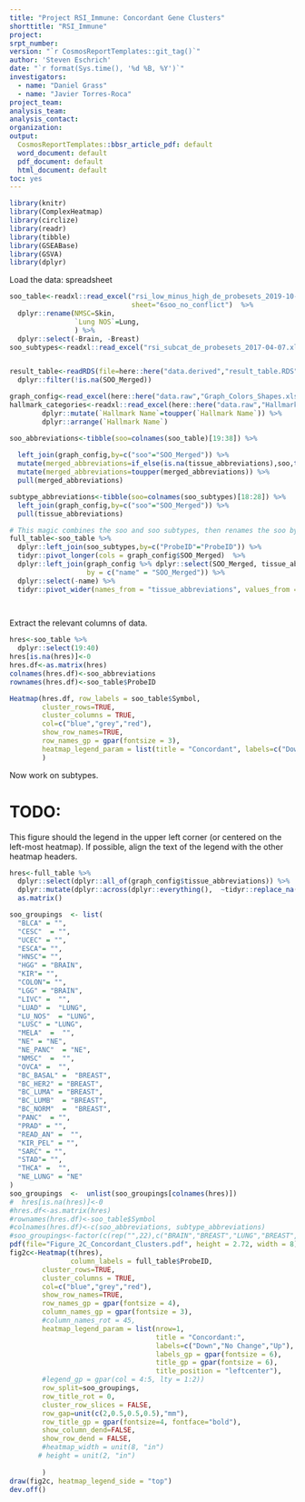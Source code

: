 ```yaml
---
title: "Project RSI_Immune: Concordant Gene Clusters"
shorttitle: "RSI_Immune"
project: 
srpt_number: 
version: "`r CosmosReportTemplates::git_tag()`"
author: 'Steven Eschrich'
date: "`r format(Sys.time(), '%d %B, %Y')`"
investigators:
  - name: "Daniel Grass"
  - name: "Javier Torres-Roca"
project_team:
analysis_team:
analysis_contact:
organization: 
output:
  CosmosReportTemplates::bbsr_article_pdf: default
  word_document: default
  pdf_document: default
  html_document: default
toc: yes
---
```


```r
library(knitr)
library(ComplexHeatmap)
library(circlize)
library(readr)
library(tibble)
library(GSEABase)
library(GSVA)
library(dplyr)
```


Load the data: spreadsheet
```r
soo_table<-readxl::read_excel("rsi_low_minus_high_de_probesets_2019-10-30.xlsx",
                              sheet="6soo_no_conflict")  %>%
  dplyr::rename(NMSC=Skin,
                `Lung NOS`=Lung,
                ) %>%
  dplyr::select(-Brain, -Breast) 
soo_subtypes<-readxl::read_excel("rsi_subcat_de_probesets_2017-04-07.xlsx",sheet="filtered")


result_table<-readRDS(file=here::here("data.derived","result_table.RDS")) %>%
  dplyr::filter(!is.na(SOO_Merged))

graph_config<-read_excel(here::here("data.raw","Graph_Colors_Shapes.xlsx"))
hallmark_categories<-readxl::read_excel(here::here("data.raw","Hallmark_Signature_Categories.xlsx")) %>%
        dplyr::mutate(`Hallmark Name`=toupper(`Hallmark Name`)) %>%
        dplyr::arrange(`Hallmark Name`)

soo_abbreviations<-tibble(soo=colnames(soo_table)[19:38]) %>% 
  
  left_join(graph_config,by=c("soo"="SOO_Merged")) %>% 
  mutate(merged_abbreviations=if_else(is.na(tissue_abbreviations),soo,toupper(tissue_abbreviations))) %>%
  mutate(merged_abbreviations=toupper(merged_abbreviations)) %>%
  pull(merged_abbreviations) 

subtype_abbreviations<-tibble(soo=colnames(soo_subtypes)[18:28]) %>%
  left_join(graph_config,by=c("soo"="SOO_Merged")) %>%
  pull(tissue_abbreviations) 

# This magic combines the soo and soo subtypes, then renames the soo by tissue abbreviations.
full_table<-soo_table %>% 
  dplyr::left_join(soo_subtypes,by=c("ProbeID"="ProbeID")) %>%
  tidyr::pivot_longer(cols = graph_config$SOO_Merged)  %>%
  dplyr::left_join(graph_config %>% dplyr::select(SOO_Merged, tissue_abbreviations),
                   by = c("name" = "SOO_Merged")) %>%
  dplyr::select(-name) %>%
  tidyr::pivot_wider(names_from = "tissue_abbreviations", values_from = "value")
  



```


Extract the relevant columns of data.
```r
hres<-soo_table %>%
  dplyr::select(19:40)
hres[is.na(hres)]<-0
hres.df<-as.matrix(hres)
colnames(hres.df)<-soo_abbreviations
rownames(hres.df)<-soo_table$ProbeID

Heatmap(hres.df, row_labels = soo_table$Symbol, 
        cluster_rows=TRUE, 
        cluster_columns = TRUE,
        col=c("blue","grey","red"),
        show_row_names=TRUE,
        row_names_gp = gpar(fontsize = 3),
        heatmap_legend_param = list(title = "Concordant", labels=c("Down","No Change","Up"))
        )

```

Now work on subtypes.

# TODO:
This figure should the legend in the upper left corner (or centered on the left-most heatmap). If possible, align the text of the legend with the other heatmap headers.
```r

hres<-full_table %>%
  dplyr::select(dplyr::all_of(graph_config$tissue_abbreviations)) %>%
  dplyr::mutate(dplyr::across(dplyr::everything(),  ~tidyr::replace_na(.x, 0)))  %>%
  as.matrix()

soo_groupings  <- list(
  "BLCA" = "",
  "CESC"  = "",
  "UCEC" = "",
  "ESCA"= "",
  "HNSC"= "",
  "HGG" = "BRAIN",
  "KIR"= "",
  "COLON"= "",
  "LGG" = "BRAIN",     
  "LIVC" =  "",
  "LUAD" =  "LUNG",
  "LU_NOS"  = "LUNG",
  "LUSC" = "LUNG",
  "MELA"  =  "",
  "NE" = "NE",
  "NE_PANC"  = "NE",
  "NMSC"  =  "",
  "OVCA" =  "",
  "BC_BASAL" =  "BREAST",
  "BC_HER2" = "BREAST",
  "BC_LUMA" = "BREAST",
  "BC_LUMB"  = "BREAST",
  "BC_NORM"  =  "BREAST",
  "PANC"  = "",
  "PRAD" = "",
  "READ_AN" =  "",
  "KIR_PEL" = "", 
  "SARC" = "",
  "STAD"= "",
  "THCA" =  "",
  "NE_LUNG" = "NE"
)
soo_groupings  <-  unlist(soo_groupings[colnames(hres)])
#  hres[is.na(hres)]<-0
#hres.df<-as.matrix(hres)
#rownames(hres.df)<-soo_table$Symbol
#colnames(hres.df)<-c(soo_abbreviations, subtype_abbreviations)
#soo_groupings<-factor(c(rep("",22),c("BRAIN","BREAST","LUNG","BREAST","BREAST","LUNG","BRAIN","NE","BREAST","NE","BREAST")), levels=c("","BRAIN","BREAST","LUNG","NE"))
pdf(file="Figure_2C_Concordant_Clusters.pdf", height = 2.72, width = 8)#height=3.3, width=3.3)
fig2c<-Heatmap(t(hres), 
               column_labels = full_table$ProbeID, 
        cluster_rows=TRUE, 
        cluster_columns = TRUE,
        col=c("blue","grey","red"),
        show_row_names=TRUE,
        row_names_gp = gpar(fontsize = 4),
        column_names_gp = gpar(fontsize = 3),
        #column_names_rot = 45,
        heatmap_legend_param = list(nrow=1, 
                                    title = "Concordant:",
                                    labels=c("Down","No Change","Up"),
                                    labels_gp = gpar(fontsize = 6),
                                    title_gp = gpar(fontsize = 6),
                                    title_position = "leftcenter"),
        #legend_gp = gpar(col = 4:5, lty = 1:2))
        row_split=soo_groupings,
        row_title_rot = 0,
        cluster_row_slices = FALSE,
        row_gap=unit(c(2,0.5,0.5,0.5),"mm"),
        row_title_gp = gpar(fontsize=4, fontface="bold"),
        show_column_dend=FALSE,
        show_row_dend = FALSE,
        #heatmap_width = unit(8, "in")
       # height = unit(2, "in")
        
        )
draw(fig2c, heatmap_legend_side = "top")
dev.off()
```

